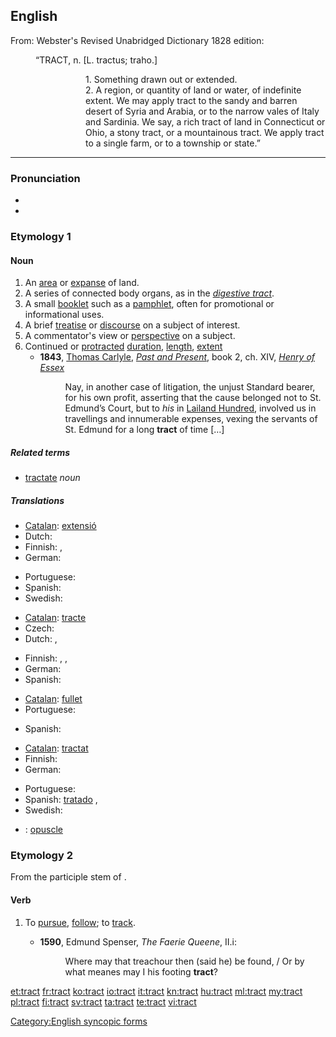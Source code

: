 ==English==
From: Webster's Revised Unabridged Dictionary 1828 edition: 
:“TRACT, n. [L. tractus; traho.] 
:::1. Something drawn out or extended. 
:::2. A region, or quantity of land or water, of indefinite extent. We may apply tract to the sandy and barren desert of Syria and Arabia, or to the narrow vales of Italy and Sardinia. We say, a rich tract of land in Connecticut or Ohio, a stony tract, or a mountainous tract. We apply tract to a single farm, or to a township or state.”
----

===Pronunciation===
* {{audio|en-us-tract.ogg|Audio (US)}}
* {{rhymes|ækt}}

===Etymology 1===
{{rfe|lang=en|same as etymology 2?}}

====Noun====
{{en-noun}}

# An [[area]] or [[expanse]] of land.
# A series of connected body organs, as in the ''[[digestive tract]]''.
# A small [[booklet]] such as a [[pamphlet]], often for promotional or informational uses.
# A brief [[treatise]] or [[discourse]] on a subject of interest.
# A commentator's view or [[perspective]] on a subject.
# Continued or [[protracted]] [[duration]], [[length]], [[extent]]
#* '''1843''', [[w:Thomas_Carlyle|Thomas Carlyle]], ''[[:w:Past and Present (book)|Past and Present]]'', book 2, ch. XIV, ''[[:w:Henry d'Essex|Henry of Essex]]''
#*: Nay, in another case of litigation, the unjust Standard bearer, for his own profit, asserting that the cause belonged not to St. Edmund’s Court, but to ''his'' in [[:w:Leyland (hundred)|Lailand Hundred]], involved us in travellings and innumerable expenses, vexing the servants of St. Edmund for a long '''tract''' of time […]

=====Related terms=====
* [[tractate]] ''noun''

=====Translations=====
{{trans-top|an area}}
* [[Catalan]]: [[extensió]] {{f}}
* Dutch: {{t+|nl|gebied|n}}
* Finnish: {{t+|fi|alue}}, {{t+|fi|seutu}}
* German: {{t+|de|Gebiet|n}}
{{trans-mid}}
* Portuguese: {{t+|pt|extensão|m}}
* Spanish: {{t-|es|extensión|f}}
* Swedish: {{t|sv|trakt}}
{{trans-bottom}}

{{trans-top|a series of connected body organs}}
* [[Catalan]]: [[tracte]] {{m}}
* Czech: {{t-|cs|ústrojí|n}}
* Dutch: {{t+|nl|kanaal|n}}, {{t+|nl|stelsel|n}}
{{trans-mid}}
* Finnish: {{t+|fi|elimet}}, {{t+|fi|kanava}}, {{t-|fi|juoste}}
* German: {{t-|de|Trakt|m}}
* Spanish: {{t+|es|tracto|m}}
{{trans-bottom}}

{{trans-top|a small booklet}}
* [[Catalan]]: [[fullet]] {{m}}
* Portuguese: {{t-|pt|panfleto|m}}
{{trans-mid}}
* Spanish: {{t+|es|folleto|m}}
{{trans-bottom}}

{{trans-top|a brief treatise}}
* [[Catalan]]: [[tractat]] {{m}}
* Finnish: {{t-|fi|traktaatti}}
* German: {{t+|de|Traktat|n}}
{{trans-mid}}
* Portuguese: {{t+|pt|tratado|m}}
* Spanish: [[tratado]] {{m}},
* Swedish: {{t|sv|traktat}}
{{trans-bottom}}

{{checktrans-top}}
* {{ttbc|ca}}: [[opuscle]] {{m}}
{{trans-bottom}}

===Etymology 2===
From the participle stem of {{etyl|la}} {{term|trahere}}.

====Verb====
{{en-verb}}

# {{obsolete}} To [[pursue]], [[follow]]; to [[track]].
#* '''1590''', Edmund Spenser, ''The Faerie Queene'', II.i:
#*: Where may that treachour then (said he) be found, / Or by what meanes may I his footing '''tract'''?

[[Category:English syncopic forms]]

[[et:tract]]
[[fr:tract]]
[[ko:tract]]
[[io:tract]]
[[it:tract]]
[[kn:tract]]
[[hu:tract]]
[[ml:tract]]
[[my:tract]]
[[pl:tract]]
[[fi:tract]]
[[sv:tract]]
[[ta:tract]]
[[te:tract]]
[[vi:tract]]